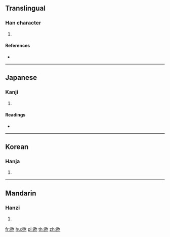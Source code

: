 {{character info/new}}
==Translingual==

===Han character===
{{Han char|rn=162|rad=辵|as=11|sn=15|four=|canj=YDLO}}

# {{defn|Han|sort=辵11}}

====References====
* {{Han ref|kx=1264.040|dkj=39080|dj=1759.140|hdz=63875.060|uh=906C|ud=36972}}

----

==Japanese==

===Kanji===
{{ja-kanji|grade=|rs=辵11}}

# {{defn|lang=ja|sort=辵11}}

====Readings====
* {{ja-readings|on=[[そく]] (soku)|kun=[[すみやか]] (sumiyaka), [[かわる]] (kawaru), [[ちぢむ]] (chijimu), [[こまかい]] (komakai), [[つつしむ]] (tsutsushimu)|nanori=}}

----

==Korean==

===Hanja===
{{ko-hanja|hangeul=속|eumhun=|rv=sok|mr=sok|y=sok}}

# {{defn|lang=ko|sort=辵11}}

----

==Mandarin==

===Hanzi===
{{cmn-hanzi|pin=[[sù]] ([[su4]])|wg=su<sup>4</sup>}}

# {{defn|lang=cmn|sort=辵11}}

[[fr:遬]]
[[hu:遬]]
[[pl:遬]]
[[th:遬]]
[[zh:遬]]
